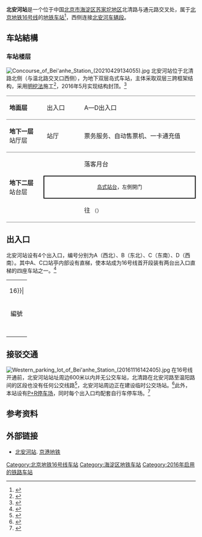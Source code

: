 {{NoteTA|G1=Railway}}
{{Distinguish|安河桥北站}}
{{Infobox station
|name = 北安河
|eng_name = Bei'ɑnhe<ref name=map2020>{{cite web|url=https://www.bjsubway.com/jpg.html|accessdate=2020-12-31|title=北京城市轨道交通线网图|archive-date=2021-12-31|archive-url=https://web.archive.org/web/20211231004642/https://www.bjsubway.com/jpg.html}}</ref>
|linecolour = {{北京地铁颜色|16}}
|image = Platform of Bei'anhe Station (20211229193326).jpg
|caption = 北安河站月台
|country = {{PRC}}
|borough = [[北京市|北京市]][[海淀区|海淀区]][[苏家坨地区|苏家坨地区]]
|address = [[北清路|北清路]]与通元路交叉处
|coordinates = {{coord|40.066863|N|116.124300|E|display=inline,title}}
|elevation = 
|operator = [[京港地铁|北京京港地铁有限公司]]
|lines = {{北京地铁线路名|16|SL}}
|distance = 
|platform = 1座[[岛式站台|岛式站台]]
|tracks = 2条
|connections = 公交站：地铁北安河站
|structure = 地下车站
|hall = 整体式站厅
|depth = 
|levels = 
|interchange = 
|exits = 4个
|architect = 
|architectural_style = 
|colour = 米黄色
|type = 
|status = 运营中
|code = 
|zone = 
|classification = 
|website = 
|built = 
|opened = 2016年12月31日<ref>{{cite news|author=刘珜|url=http://epaper.ynet.com/html/2016-12/29/content_233923.htm?div=-1|title=地铁16号线北段12月31日投入运营|publisher=[[北京青年报|北京青年报]]|date=2016-12-29|accessdate=2016-12-29|archive-date=2016-12-29|archive-url=https://web.archive.org/web/20161229101649/http://epaper.ynet.com/html/2016-12/29/content_233923.htm?div=-1|dead-url=no}}</ref>
|former = 
|pass_year = 
|passengers = 
|pass_system = 
|pass_rank = 
|mpassengers = 
|trains = 
|first = {{北京地铁线路名|16|S}}
:往{{北京地铁起讫站|16|R}}：05:15
|last = {{北京地铁线路名|16|S}}
:往{{北京地铁起讫站|16|R}}：22:30
|adjacent = {{adjacent stations|system=北京地铁|line=16|right=温阳路|note-mid=起点|note-right=2.653km}}
|route_map = {{Routemap|inline=1|map=
utSTRf\utSTRg~~ ~~{{rmr|Licon=U|[[北安河车辆段|北安河车辆段]]}}
utSTR\utSTR
utABZg2\utABZg3
utABZg+1\utABZg+4
utSTR+BSl\utSTR+BSr
utSTR+BSl\utSTR+BSr
utABZg2\utSTR+tc3
utSTR+tc1\utABZg+4
utSTRf\utSTRg~~ ~~{{rmr|Licon=D|{{stl|北京地铁|温阳路}}}}
}}
}}
'''北安河站'''是一个位于中国[[北京市|北京市]][[海淀区|海淀区]][[苏家坨地区|苏家坨地区]]北清路与通元路交叉处，属于[[北京地铁|北京地铁]][[北京地铁16号线|16号线]]的[[地铁车站|地铁车站]]<ref name=bii1>{{cite web|url=https://www.bii.com.cn/Portals/0/AttachUpload/pdf/2019111911201826.pdf|title=北京地铁十六号线二期（原海淀山后线）工程（北安河~西苑）段竣工环境保护验收组意见|date=2019-11-19|accessdate=2020-01-15|pages=3-4|archive-date=2019-11-20|archive-url=https://web.archive.org/web/20191120054424/https://www.bii.com.cn/Portals/0/AttachUpload/pdf/2019111911201826.pdf|dead-url=no}}</ref>，西侧连接[[北安河车辆段|北安河车辆段]]。

== 车站結構 ==
=== 车站楼层 ===
[[File:Concourse_of_Bei'anhe_Station_(20210429134055).jpg|thumb]]
北安河站位于北清路北侧（与温北路交叉口西侧），为地下双层岛式车站，主体采取双层三跨框架结构，采用[[明挖回填式隧道|明挖法]]施工<ref name="hp">{{Cite report|author=[[铁道第三勘察设计院|铁道第三勘察设计院]]|date=2013-12|title=北京地铁十六号线二期（原海淀山后线）工程环境影响报告书简本|url=http://www.tsdig.com/admin/Upload/file/%E5%8C%97%E4%BA%AC%E5%9C%B0%E9%93%81%E5%8D%81%E5%85%AD%E5%8F%B7%E7%BA%BF%E5%8C%97%E6%AE%B5%E5%B7%A5%E7%A8%8B%E7%8E%AF%E8%AF%84%E7%AE%80%E6%9C%AC201312_10.pdf|format=PDF|deadurl=yes|archiveurl=https://web.archive.org/web/20131212042918/http://www.tsdig.com/admin/Upload/file/%E5%8C%97%E4%BA%AC%E5%9C%B0%E9%93%81%E5%8D%81%E5%85%AD%E5%8F%B7%E7%BA%BF%E5%8C%97%E6%AE%B5%E5%B7%A5%E7%A8%8B%E7%8E%AF%E8%AF%84%E7%AE%80%E6%9C%AC201312_10.pdf|archivedate=2013-12-12|access-date=2016-06-04}}</ref>，2016年5月实现结构封顶。<ref>{{cite news|author=赵莹莹|url=http://bjwb.bjd.com.cn/html/2016-05/18/content_35309.htm|title=地铁16号线北段6月底洞通|publisher=[[北京晚报|北京晚报]]|date=2016-05-18|accessdate=2016-06-04|deadurl=yes|archiveurl=https://web.archive.org/web/20160821203527/http://bjwb.bjd.com.cn/html/2016-05/18/content_35309.htm|archivedate=2016-08-21}}</ref>
{|cellspacing=0 cellpadding=3
|style="border-top:solid 1px gray;border-bottom:solid 1px gray;" width=100|'''地面层'''
|style="border-top:solid 1px gray;border-bottom:solid 1px gray;" width=100|出入口
|style="border-top:solid 1px gray;border-bottom:solid 1px gray;" width=350|A—D出入口
|-
|style="border-bottom:solid 1px gray;"|'''地下一层'''<br />站厅层
|style="border-bottom:solid 1px gray;"|站厅
|style="border-bottom:solid 1px gray;"|票务服务、自动售票机、一卡通充值
|-
|style="border-bottom:solid 1px gray;" rowspan=3|'''地下二层'''<br />站台层
|{{arrow|L}}
|{{北京地铁线路名|16|c}}落客月台
|-
|style="border-right:solid 2px black;border-left:solid 2px black;border-top:solid 2px black;border-bottom:solid 2px black;" colspan=2|<center><small>[[岛式站台|岛式站台]]，左側開门</small></center>
|-
|style="border-bottom:solid 1px gray;"|{{arrow|R}}
|style="border-bottom:solid 1px gray;"|{{北京地铁线路名|16|c}}往{{站|玉渊潭东门}}<!--{{站|宛平城}}--><small>（{{站|温阳路}}）</small>
|}

== 出入口 ==
北安河站设有4个出入口，编号分别为A（西北）、B（东北）、C（东南）、D（西南）。其中A、C口站亭内部设有直梯，使本站成为16号线首开段装有两台出入口直梯的四座车站之一。<ref>{{cite news|url=http://www.mtr.bj.cn/content/details34_20362.html|title=细节服务 打造16号线优质出行体验|publisher=[[京港地铁|京港地铁]]|date=2016-11-10|accessdate=2016-12-08|archive-date=2016-12-20|archive-url=https://web.archive.org/web/20161220151212/http://www.mtr.bj.cn/content/details34_20362.html|dead-url=no}}</ref>
{| class="wikitable"
| colspan="5" align="center" bgcolor={{北京地铁颜色|16}}|
|-
! 編號 
! 指示
! 建議前往目的地
! 照片
! 无障碍设施图片
|-
| {{港鐵出口|A|附=升}} 
| 北清路（北侧）
|通元路（西侧）、安河家园
|[[File:Exit_A_of_Beianhe_Station_(20161228161732).jpg|150px]]
|[[File:Exit_A_lift_of_Bei'anhe_Station_(20211229192728).jpg|150px]]
|-
| {{港鐵出口|B}} 
| 北清路（北侧）
|通元路（东侧）、安河家园
|[[File:Exit_B_of_Beianhe_Station_(20161228161637).jpg|150px]]
|{{n/a}}
|-
| {{港鐵出口|C|附=升}} 
| 北清路（南侧）
|
|[[File:Exit_C_of_Bei'anhe_Station_(20161116142937).jpg|150px]]
|[[File:Exit_C_lift_of_Bei'anhe_Station_(20211229191518).jpg|150px]]
|-
| {{港鐵出口|D}} 
| 北清路（南侧）
|
|[[File:Exit_D_of_Beianhe_Station_(20170806180727).jpg|150px]]
|{{n/a}}
|-
| bgcolor="#EEEEEE" colspan=5 | {{港鐵出口|註=升}}
|}

== 接驳交通 ==
[[File:Western_parking_lot_of_Bei'anhe_Station_(20161116142405).jpg|thumb]]
在16号线开通前，北安河站站址周边600米以内并无公交车站，北清路在北安河路至温阳路间的区段也没有任何公交线路<ref name="bjrb_l16">{{cite news|author=刘冕|url=http://bjrb.bjd.com.cn/html/2016-12/29/content_92726.htm|title=本月31日试运营 16号线沿线15条公交线路调整|publisher=[[北京日报|北京日报]]|date=2016-12-29|accessdate=2016-12-29|deadurl=yes|archiveurl=https://web.archive.org/web/20161229170730/http://bjrb.bjd.com.cn/html/2016-12/29/content_92726.htm|archivedate=2016-12-29}}</ref>，北安河站周边正在建设临时公交场站。<ref>{{cite news|url=http://www.bjysj.gov.cn/xxgk/hygl/ggjtgl/201608/t20160812_144361.html|title=运输局实地解决海淀山后地区公交出行问题|publisher=北京市交通委员会|date=2016-08-12|accessdate=2016-09-10|archive-url=https://web.archive.org/web/20160919203714/http://www.bjysj.gov.cn/xxgk/hygl/ggjtgl/201608/t20160812_144361.html|archive-date=2016-09-19|dead-url=yes}}</ref>此外，本站设有[[停车换乘|P+R停车场]]，同时每个出入口均配套自行车停车场。<ref>{{cite news|url=http://www.bjd.com.cn/zc/sjc/201610/27/t20161027_11042436.html|title=地铁16号线北段将试运营 将建设两座P+R停车场|publisher=[[北京日报|北京日报]]|date=2016-10-27|accessdate=2016-10-29|deadurl=yes|archiveurl=https://web.archive.org/web/20161028152720/http://www.bjd.com.cn/zc/sjc/201610/27/t20161027_11042436.html|archivedate=2016-10-28}}</ref>

== 参考资料 ==
{{reflist}}

== 外部链接 ==
*[http://www.mtr.bj.cn/service/line/station/5d5a1291b1ea0278b8fffcfc.html 北安河站]{{Wayback|url=http://www.mtr.bj.cn/service/line/station/5d5a1291b1ea0278b8fffcfc.html |date=20200114212334 }}. [[京港地铁|京港地铁]]

{{北京地铁16号线}}

[[Category:北京地铁16号线车站|Category:北京地铁16号线车站]]
[[Category:海淀区地铁车站|Category:海淀区地铁车站]]
[[Category:2016年启用的铁路车站|Category:2016年启用的铁路车站]]